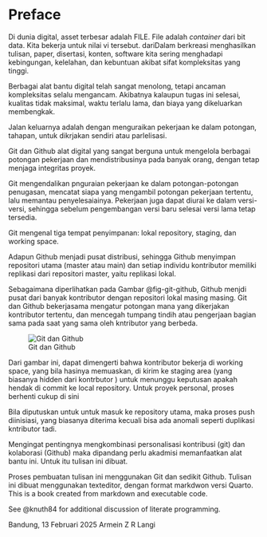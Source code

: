 # Preface {.unnumbered}

Di dunia digital, asset terbesar adalah FILE. File adalah *container* dari bit data. Kita bekerja untuk nilai vi tersebut. dariDalam berkreasi menghasilkan tulisan, paper, disertasi, konten, software kita sering menghadapi kebingungan, kelelahan, dan kebuntuan akibat sifat kompleksitas yang tinggi.

Berbagai alat bantu digital telah sangat menolong, tetapi ancaman kompleksitas selalu mengancam. Akibatnya kalaupun tugas ini selesai, kualitas tidak maksimal, waktu terlalu lama, dan biaya yang dikeluarkan membengkak.

Jalan keluarnya adalah dengan menguraikan pekerjaan ke dalam potongan, tahapan, untuk dikrjakan sendiri atau parlelisasi.

Git dan Github alat digital yang sangat berguna untuk mengelola berbagai potongan pekerjaan dan mendistribusinya pada banyak orang, dengan tetap menjaga integritas proyek.

Git mengendalikan pnguraian pekerjaan ke dalam potongan-potongan penugasan, mencatat siapa yang mengambil potongan pekerjaan tertentu, lalu memantau penyelesaiainya. Pekerjaan juga dapat diurai ke dalam versi-versi, sehingga sebelum pengembangan versi baru selesai versi lama tetap tersedia.

Git mengenal tiga tempat penyimpanan: lokal repository, staging, dan working space. 

Adapun Github menjadi pusat distribusi, sehingga Github menyimpan repositori utama (master atau main) dan setiap individu kontributor memiliki replikasi dari repositori master, yaitu replikasi lokal.
 
Sebagaimana diperlihatkan pada Gambar @fig-git-github, Github menjdi pusat dari banyak kontributor dengan repositori lokal masing masing. Git dan Github bekerjasama mengatur potongan mana yang dikerjakan kontributor tertentu, dan mencegah tumpang tindih atau pengerjaan bagian sama pada saat yang sama oleh kntributor yang berbeda.

![Git dan Github](images/gitgithub.png){#fig-git-github}

Dari gambar ini, dapat dimengerti bahwa kontributor bekerja di working space, yang bila hasinya memuaskan, di kirim ke staging area (yang biasanya hidden dari kontrbutor ) untuk menunggu keputusan apakah hendak di commit  ke local repository. Untuk proyek personal, proses berhenti cukup di sini

Bila diputuskan untuk untuk masuk ke repository utama, maka proses push diinisiasi, yang biasanya diterima kecuali bisa ada anomali seperti duplikasi kntributor tadi.

Mengingat pentingnya mengkombinasi personalisasi kontribusi (git) dan kolaborasi (Github) maka dipandang perlu akadmisi memanfaatkan alat bantu ini. Untuk itu tulisan ini dibuat.

Proses pembuatan tulisan ini menggunakan Git dan sedikit Github. Tulisan ini dibuat menggunakan texteditor, dengan format markdwon versi Quarto. 
This is a book created from markdown and executable code.


See @knuth84 for additional discussion of literate programming.

Bandung, 13 Februari 2025
Armein Z R Langi  
